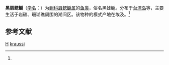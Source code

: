 {{Speciesbox
| taxon = Omobranchus kraussi
| binomial_authority = (Klunzinger, 1871)<ref name='id8063'>{{cite web| url =http://www.bioinfo.cn/db05/BjdwSpecies.php?action=view&id=8063| title =黑肩鳃鳚| work =《中国动物物种编目数据库》| publisher =中国科学院微生物研究所| author =中国科学院动物研究所| accessdate =2009-04-16| deadurl =yes| archiveurl =https://web.archive.org/web/20160305090521/http://www.bioinfo.cn/db05/BjdwSpecies.php?action=view&id=8063| archivedate =2016-03-05}}</ref>
}}

'''黑肩鳃鳚'''（[[学名|学名]]：{{lang|la|''Omobranchus kraussi''}}）为[[鳚科|鳚科]][[肩鳃鳚属|肩鳃鳚属]]的[[鱼类|鱼类]]，俗名黑蛙鳚。分布于[[台湾岛|台湾岛]]等，主要生活于岩礁、珊瑚礁周围的潮间区。该物种的模式产地在埃及。<ref name='id8063'/>

== 参考文献 ==
{{reflist}}

{{鱸形目小作品}}

{{taxonbar}}
[[Category:_1871年描述的鱼类|H]]
[[Category:肩鳃鳚属|kraussi]]